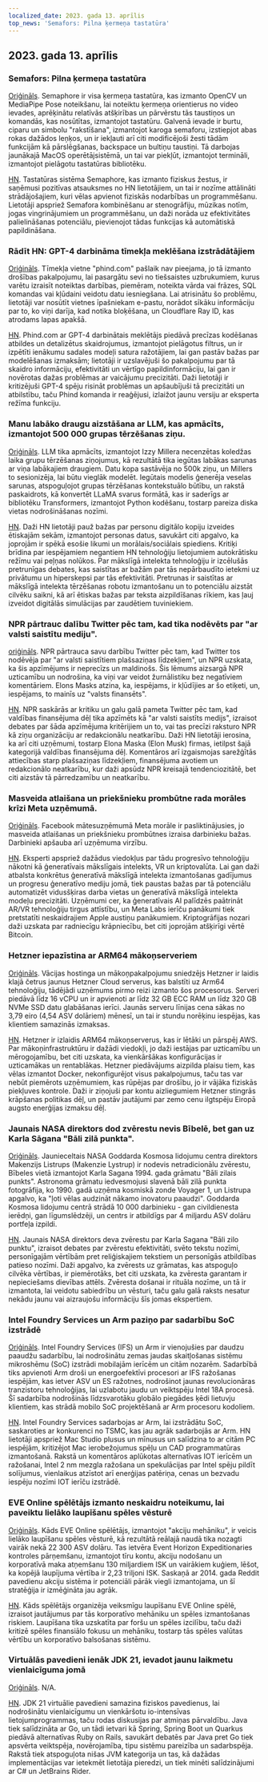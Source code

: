 ```yaml
---
localized_date: 2023. gada 13. aprīlis
top_news: 'Semafors: Pilna ķermeņa tastatūra'
---
```




<CallToAction />

<Steps>

## 2023. gada 13. aprīlis

### Semafors: Pilna ķermeņa tastatūra

[Oriģināls](https://github.com/everythingishacked/Semaphore).
Semaphore ir visa ķermeņa tastatūra, kas izmanto OpenCV un MediaPipe Pose noteikšanu, lai noteiktu ķermeņa orientierus no video ievades, aprēķinātu relatīvās atšķirības un pārvērstu tās taustiņos un komandās, kas nosūtītas, izmantojot tastatūru. Galvenā ievade ir burtu, ciparu un simbolu "rakstīšana", izmantojot karoga semaforu, izstiepjot abas rokas dažādos leņķos, un ir iekļauti arī citi modificējoši žesti tādām funkcijām kā pārslēgšanas, backspace un bultiņu taustiņi. Tā darbojas jaunākajā MacOS operētājsistēmā, un tai var piekļūt, izmantojot termināli, izmantojot pielāgotu tastatūras bibliotēku.

[HN](http://news.ycombinator.com/item?id=35536550).
Tastatūras sistēma Semaphore, kas izmanto fiziskus žestus, ir saņēmusi pozitīvas atsauksmes no HN lietotājiem, un tai ir nozīme attālināti strādājošajiem, kuri vēlas apvienot fiziskās nodarbības un programmēšanu. Lietotāji apspriež Semafora kombinēšanu ar stenogrāfiju, mūzikas notīm, jogas vingrinājumiem un programmēšanu, un daži norāda uz efektivitātes palielināšanas potenciālu, pievienojot tādas funkcijas kā automātiskā papildināšana.

### Rādīt HN: GPT-4 darbināma tīmekļa meklēšana izstrādātājiem

[Oriģināls](https://www.phind.com).
Tīmekļa vietne "phind.com" pašlaik nav pieejama, jo tā izmanto drošības pakalpojumu, lai pasargātu sevi no tiešsaistes uzbrukumiem, kurus varētu izraisīt noteiktas darbības, piemēram, noteikta vārda vai frāzes, SQL komandas vai kļūdaini veidotu datu iesniegšana. Lai atrisinātu šo problēmu, lietotāji var nosūtīt vietnes īpašniekam e-pastu, norādot sīkāku informāciju par to, ko viņi darīja, kad notika bloķēšana, un Cloudflare Ray ID, kas atrodams lapas apakšā.

[HN](http://news.ycombinator.com/item?id=35543668).
Phind.com ar GPT-4 darbinātais meklētājs piedāvā precīzas kodēšanas atbildes un detalizētus skaidrojumus, izmantojot pielāgotus filtrus, un ir izpētīti ienākumu sadales modeļi satura ražotājiem, lai gan pastāv bažas par modelēšanas izmaksām; lietotāji ir uzslavējuši šo pakalpojumu par tā skaidro informāciju, efektivitāti un vērtīgo papildinformāciju, lai gan ir novērotas dažas problēmas ar vaicājumu precizitāti. Daži lietotāji ir kritizējuši GPT-4 spēju risināt problēmas un apšaubījuši tā precizitāti un atbilstību, taču Phind komanda ir reaģējusi, izlaižot jaunu versiju ar eksperta režīma funkciju.

### Manu labāko draugu aizstāšana ar LLM, kas apmācīts, izmantojot 500 000 grupas tērzēšanas ziņu.

[Oriģināls](https://www.izzy.co/blogs/robo-boys.html).
LLM tika apmācīts, izmantojot Izzy Millera necenzētas koledžas laika grupu tērzēšanas ziņojumus, kā rezultātā tika iegūtas labākas sarunas ar viņa labākajiem draugiem. Datu kopa sastāvēja no 500k ziņu, un Millers to sesionizēja, lai būtu vieglāk modelēt. Iegūtais modelis ģenerēja veselas sarunas, atspoguļojot grupas tērzēšanas kontekstuālo būtību, un rakstā paskaidrots, kā konvertēt LLaMA svarus formātā, kas ir saderīgs ar bibliotēku Transformers, izmantojot Python kodēšanu, tostarp pareiza diska vietas nodrošināšanas nozīmi.

[HN](http://news.ycombinator.com/item?id=35540154).
Daži HN lietotāji pauž bažas par personu digitālo kopiju izveides ētiskajām sekām, izmantojot personas datus, savukārt citi apgalvo, ka joprojām ir spēkā esošie likumi un morālais/sociālais spiediens. Kritiķi brīdina par iespējamiem negantiem HN tehnoloģiju lietojumiem autokrātisku režīmu vai peļņas nolūkos. Par mākslīgā intelekta tehnoloģiju ir izcēlušās pretrunīgas debates, kas saistītas ar bažām par tās nepārbaudīto ietekmi uz privātumu un hiperskepsi par tās efektivitāti. Pretrunas ir saistītas ar mākslīgā intelekta tērzēšanas robotu izmantošanu un to potenciālu aizstāt cilvēku saikni, kā arī ētiskas bažas par teksta aizpildīšanas rīkiem, kas ļauj izveidot digitālās simulācijas par zaudētiem tuviniekiem.

### NPR pārtrauc dalību Twitter pēc tam, kad tika nodēvēts par "ar valsti saistītu mediju".

[oriģināls](https://www.wbur.org/npr/1169269161/npr-leaves-twitter-government-funded-media-label).
NPR pārtrauca savu darbību Twitter pēc tam, kad Twitter tos nodēvēja par "ar valsti saistītiem plašsaziņas līdzekļiem", un NPR uzskata, ka šis apzīmējums ir neprecīzs un maldinošs. Šis lēmums aizsargā NPR uzticamību un nodrošina, ka viņi var veidot žurnālistiku bez negatīviem komentāriem. Elons Masks atzina, ka, iespējams, ir kļūdījies ar šo etiķeti, un, iespējams, to mainīs uz "valsts finansēts".

[HN](http://news.ycombinator.com/item?id=35539280).
NPR saskārās ar kritiku un galu galā pameta Twitter pēc tam, kad valdības finansējuma dēļ tika apzīmēts kā "ar valsti saistīts medijs", izraisot debates par šāda apzīmējuma kritērijiem un to, vai tas precīzi raksturo NPR kā ziņu organizāciju ar redakcionālu neatkarību. Daži HN lietotāji ierosina, ka arī citi uzņēmumi, tostarp Elona Maska (Elon Musk) firmas, ietilpst šajā kategorijā valdības finansējuma dēļ. Komentāros arī izgaismojas sarežģītās attiecības starp plašsaziņas līdzekļiem, finansējuma avotiem un redakcionālo neatkarību, kur daži apsūdz NPR kreisajā tendenciozitātē, bet citi aizstāv tā pārredzamību un neatkarību.

### Masveida atlaišana un priekšnieku prombūtne rada morāles krīzi Meta uzņēmumā.

[Oriģināls](https://www.nytimes.com/2023/04/12/technology/meta-layoffs-employees-management.html).
Facebook mātesuzņēmumā Meta morāle ir pasliktinājusies, jo masveida atlaišanas un priekšnieku prombūtnes izraisa darbinieku bažas. Darbinieki apšauba arī uzņēmuma virzību.

[HN](http://news.ycombinator.com/item?id=35537813).
Eksperti apspriež dažādus viedokļus par tādu progresīvo tehnoloģiju nākotni kā ģeneratīvais mākslīgais intelekts, VR un kriptovalūta. Lai gan daži atbalsta konkrētus ģeneratīvā mākslīgā intelekta izmantošanas gadījumus un progresu ģeneratīvo mediju jomā, tiek paustas bažas par tā potenciālu automatizēt vidusšķiras darba vietas un ģeneratīvā mākslīgā intelekta modeļu precizitāti. Uzņēmumi cer, ka ģeneratīvais AI palīdzēs paātrināt AR/VR tehnoloģiju tirgus attīstību, un Meta Labs ierīču panākumi tiek pretstatīti neskaidrajiem Apple austiņu panākumiem. Kriptogrāfijas nozari daži uzskata par radniecīgu krāpniecību, bet citi joprojām atšķirīgi vērtē Bitcoin.

### Hetzner iepazīstina ar ARM64 mākoņserveriem

[Oriģināls](https://www.hetzner.com/press-release/arm64-cloud/).
Vācijas hostinga un mākoņpakalpojumu sniedzējs Hetzner ir laidis klajā četrus jaunus Hetzner Cloud serverus, kas balstīti uz Arm64 tehnoloģiju, tādējādi uzņēmums pirmo reizi izmanto šos procesorus. Serveri piedāvā līdz 16 vCPU un ir apvienoti ar līdz 32 GB ECC RAM un līdz 320 GB NVMe SSD datu glabāšanas ierīci. Jaunās serveru līnijas cena sākas no 3,79 eiro (4,54 ASV dolāriem) mēnesī, un tai ir stundu norēķinu iespējas, kas klientiem samazinās izmaksas.

[HN](http://news.ycombinator.com/item?id=35540084).
Hetzner ir izlaidis ARM64 mākoņserverus, kas ir lētāki un pārspēj AWS. Par mākoņinfrastruktūru ir dažādi viedokļi, jo daži iestājas par uzticamību un mērogojamību, bet citi uzskata, ka vienkāršākas konfigurācijas ir uzticamākas un rentablākas. Hetzner piedāvājums aizpilda plaisu tiem, kas vēlas izmantot Docker, nekonfigurējot visus pakalpojumus, taču tas var nebūt piemērots uzņēmumiem, kas rūpējas par drošību, jo ir vājāka fiziskās piekļuves kontrole. Daži ir ziņojuši par kontu aizliegumiem Hetzner stingrās krāpšanas politikas dēļ, un pastāv jautājumi par zemo cenu ilgtspēju Eiropā augsto enerģijas izmaksu dēļ.

### Jaunais NASA direktors dod zvērestu nevis Bībelē, bet gan uz Karla Sāgana "Bāli zilā punkta".

[Oriģināls](https://www.independent.co.uk/space/nasa-director-carl-sagan-oath-b2317698.html).
Jaunieceltais NASA Goddarda Kosmosa lidojumu centra direktors Makenzijs Listrups (Makenzie Lystrup) ir nodevis netradicionālu zvērestu, Bībeles vietā izmantojot Karla Sagana 1994. gada grāmatu "Bāli zilais punkts". Astronoma grāmatu iedvesmojusi slavenā bāli zilā punkta fotogrāfija, ko 1990. gadā uzņēma kosmiskā zonde Voyager 1, un Listrupa apgalvo, ka "ļoti vēlas audzināt nākamo inovatoru paaudzi". Goddarda Kosmosa lidojumu centrā strādā 10 000 darbinieku - gan civildienesta ierēdņi, gan līgumslēdzēji, un centrs ir atbildīgs par 4 miljardu ASV dolāru portfeļa izpildi.

[HN](http://news.ycombinator.com/item?id=35536612).
Jaunais NASA direktors deva zvērestu par Karla Sagana "Bāli zilo punktu", izraisot debates par zvērestu efektivitāti, svēto tekstu nozīmi, personīgajām vērtībām pret reliģiskajiem tekstiem un personīgās atbildības patieso nozīmi. Daži apgalvo, ka zvērests uz grāmatas, kas atspoguļo cilvēka vērtības, ir piemērotāks, bet citi uzskata, ka zvēresta garantam ir nepieciešams dievības attēls. Zvēresta došanai ir rituāla nozīme, un tā ir izmantota, lai veidotu sabiedrību un vēsturi, taču galu galā raksts nesatur nekādu jaunu vai aizraujošu informāciju šīs jomas ekspertiem.

### Intel Foundry Services un Arm paziņo par sadarbību SoC izstrādē

[Oriģināls](https://www.intel.com/content/www/us/en/newsroom/news/intel-foundry-arm-announce-multigeneration-collaboration-leading-edge-soc-design.html).
Intel Foundry Services (IFS) un Arm ir vienojušies par daudzu paaudžu sadarbību, lai nodrošinātu zemas jaudas skaitļošanas sistēmu mikroshēmu (SoC) izstrādi mobilajām ierīcēm un citām nozarēm. Sadarbībā tiks apvienoti Arm droši un energoefektīvi procesori ar IFS ražošanas iespējām, kas ietver ASV un ES ražotnes, nodrošinot jaunas revolucionāras tranzistoru tehnoloģijas, lai uzlabotu jaudu un veiktspēju Intel 18A procesā. Šī sadarbība nodrošinās līdzsvarotāku globālo piegādes ķēdi lietuvju klientiem, kas strādā mobilo SoC projektēšanā ar Arm procesoru kodoliem.

[HN](http://news.ycombinator.com/item?id=35539057).
Intel Foundry Services sadarbojas ar Arm, lai izstrādātu SoC, saskaroties ar konkurenci no TSMC, kas jau agrāk sadarbojās ar Arm. HN lietotāji apspriež Mac Studio plusus un mīnusus un salīdzina to ar citām PC iespējām, kritizējot Mac ierobežojumus spēļu un CAD programmatūras izmantošanā. Rakstā un komentāros aplūkotas alternatīvas IOT ierīcēm un ražošanai, Intel 2 nm mezgla ražošana un spekulācijas par Intel spēju pildīt solījumus, vienlaikus atzīstot arī enerģijas patēriņa, cenas un bezvadu iespēju nozīmi IOT ierīču izstrādē.

### EVE Online spēlētājs izmanto neskaidru noteikumu, lai paveiktu lielāko laupīšanu spēles vēsturē

[Oriģināls](https://www.pcgamer.com/eve-online-player-uses-obscure-rule-to-pull-off-the-biggest-heist-in-the-games-history/).
Kāds EVE Online spēlētājs, izmantojot "akciju mehāniku", ir veicis lielāko laupīšanu spēles vēsturē, kā rezultātā reālajā naudā tika nozagti vairāk nekā 22 300 ASV dolāru. Tas ietvēra Event Horizon Expeditionaries kontroles pārņemšanu, izmantojot tīru kontu, akciju nodošanu un korporatīvā maka atņemšanu 130 miljardiem ISK un vairākiem kuģiem, lēšot, ka kopējā laupījuma vērtība ir 2,23 triljoni ISK. Saskaņā ar 2014. gada Reddit pavedienu akciju sistēma ir potenciāli pārāk viegli izmantojama, un šī stratēģija ir izmēģināta jau agrāk.

[HN](http://news.ycombinator.com/item?id=35533711).
Kāds spēlētājs organizēja veiksmīgu laupīšanu EVE Online spēlē, izraisot jautājumus par tās korporatīvo mehāniku un spēles izmantošanas riskiem. Laupīšana tika uzskatīta par foršu un spēles izcilību, taču daži kritizē spēles finansiālo fokusu un mehāniku, tostarp tās spēles valūtas vērtību un korporatīvo balsošanas sistēmu.

### Virtuālās pavedieni ienāk JDK 21, ievadot jaunu laikmetu vienlaicīguma jomā

[Oriģināls](https://www.infoq.com/news/2023/04/virtual-threads-arrives-jdk21/).
N/A.

[HN](http://news.ycombinator.com/item?id=35535906).
JDK 21 virtuālie pavedieni samazina fiziskos pavedienus, lai nodrošinātu vienlaicīgumu un vienkāršotu io-intensīvas lietojumprogrammas, taču rodas diskusijas par atmiņas pārvaldību. Java tiek salīdzināta ar Go, un tādi ietvari kā Spring, Spring Boot un Quarkus piedāvā alternatīvas Ruby on Rails, savukārt debatēs par Java pret Go tiek apsvērta veiktspēja, novērojamība, tipu sistēmu pareizība un sadarbspēja. Rakstā tiek atspoguļota nišas JVM kategorija un tas, kā dažādas implementācijas var ietekmēt lietotāja pieredzi, un tiek minēti salīdzinājumi ar C# un JetBrains Rider.

</Steps>
